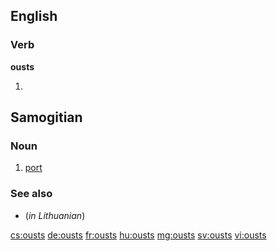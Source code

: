 ==English==

===Verb===
'''ousts'''

#{{en-third-person singular of|oust}}

==Samogitian==

===Noun===
{{sgs-noun|m}}
# [[port]]

===See also===
* {{l|lt|uostas}} (''in Lithuanian'')

[[cs:ousts]]
[[de:ousts]]
[[fr:ousts]]
[[hu:ousts]]
[[mg:ousts]]
[[sv:ousts]]
[[vi:ousts]]